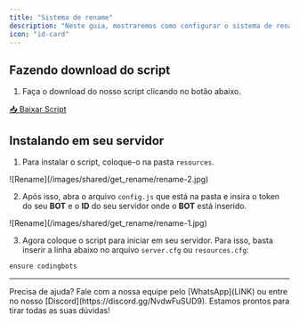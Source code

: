 ```yaml
---
title: "Sistema de rename"
description: "Neste guia, mostraremos como configurar o sistema de rename."
icon: "id-card"
---
```

## Fazendo download do script

1. Faça o download do nosso script clicando no botão abaixo.

<a href="/downloads/codingbots.zip" download>
  📥 Baixar Script
</a>

## Instalando em seu servidor

1. Para instalar o script, coloque-o na pasta `resources`.

<Frame>
  ![Rename](/images/shared/get_rename/rename-2.jpg)
</Frame>

2. Após isso, abra o arquivo `config.js` que está na pasta e insira o token do seu **BOT** e o **ID** do seu servidor onde o **BOT** está inserido.

<Frame>
  ![Rename](/images/shared/get_rename/rename-1.jpg)
</Frame>

3. Agora coloque o script para iniciar em seu servidor. Para isso, basta inserir a linha abaixo no arquivo `server.cfg` ou `resources.cfg`:

```bash server.cfg
ensure codingbots
```

---

<Tip>
  Precisa de ajuda? Fale com a nossa equipe pelo [WhatsApp](LINK) ou entre no nosso [Discord](https://discord.gg/NvdwFuSUD9).  
  Estamos prontos para tirar todas as suas dúvidas!
</Tip>
